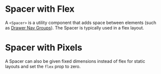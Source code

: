 
# Spacer with Flex

A `<Spacer>` is a utility component that adds space between elements (such as [Drawer Nav Groups](/components/drawer/drawer-nav-group/examples)). The Spacer is typically used in a flex layout.

<SpacerWithFlex />

# Spacer with Pixels

A Spacer can also be given fixed dimensions instead of flex for static layouts and set the `flex` prop to zero.

<SpacerWithPixel />
